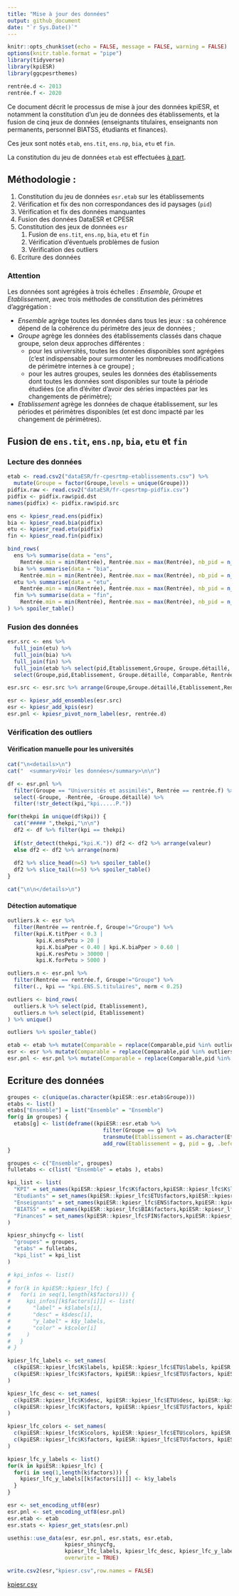```yaml
---
title: "Mise à jour des données"
output: github_document
date: "`r Sys.Date()`"
---
```


```r
knitr::opts_chunk$set(echo = FALSE, message = FALSE, warning = FALSE)
options(knitr.table.format = "pipe")
library(tidyverse)
library(kpiESR)
library(ggcpesrthemes)

rentrée.d <- 2013
rentrée.f <- 2020
```


Ce document décrit le processus de mise à jour des données kpiESR, et notamment 
la constitution d'un jeu de données des établissements, et la fusion de cinq jeux de données 
(enseignants titulaires, enseignants non permanents, personnel BIATSS, étudiants et finances).

Ces jeux sont notés `etab`, `ens.tit`, `ens.np`, `bia`, `etu` et `fin`.

La constitution du jeu de données `etab` est effectuées [à part](maj-mapping.md).


## Méthodologie :

1. Constitution du jeu de données `esr.etab` sur les établissements
  1. Vérification et fix des non correspondances des id paysages (`pid`)
  1. Vérification et fix des données manquantes
  1. Fusion des données DataESR et CPESR
1. Constitution des jeux de données `esr`
    1. Fusion de `ens.tit`, `ens.np`, `bia`, `etu` et `fin`
    1. Vérification d'éventuels problèmes de fusion
    1. Vérification des outliers
1. Ecriture des données

### Attention

Les données sont agrégées à trois échelles : _Ensemble_, _Groupe_ et _Etablissement_, 
avec trois méthodes de constitution des périmètres d'aggrégation :

  - _Ensemble_ agrège toutes les données dans tous les jeux : sa cohérence  dépend 
  de la cohérence du périmètre des jeux de données ;
  - _Groupe_ agrège les données des établissements classés dans chaque groupe, 
  selon deux approches différentes :
    - pour les universités, toutes les données disponibles sont agrégées (c'est 
    indispensable pour surmonter les nombreuses modifications de périmètre internes à ce groupe) ;
    - pour les autres groupes, seules les données des établissements dont toutes 
      les données sont disponibles sur toute la période étudiées (ce afin d'éviter
      d'avoir des séries impactées par les changements de périmètre);
  - _Etablissement_ agrège les données de chaque établissement, sur les périodes
      et périmètres disponibles (et est donc impacté par les changement de périmètres).



## Fusion de `ens.tit`, `ens.np`, `bia`, `etu` et `fin`

### Lecture des données

```r
etab <- read.csv2("dataESR/fr-cpesrtmp-etablissements.csv") %>%
  mutate(Groupe = factor(Groupe,levels = unique(Groupe)))
pidfix.raw <- read.csv2("dataESR/fr-cpesrtmp-pidfix.csv") 
pidfix <- pidfix.raw$pid.dst
names(pidfix) <- pidfix.raw$pid.src

ens <- kpiesr_read.ens(pidfix)
bia <- kpiesr_read.bia(pidfix)
etu <- kpiesr_read.etu(pidfix) 
fin <- kpiesr_read.fin(pidfix)
```


```r
bind_rows(
  ens %>% summarise(data = "ens",
    Rentrée.min = min(Rentrée), Rentrée.max = max(Rentrée), nb_pid = n_distinct(pid,na.rm = TRUE)),
  bia %>% summarise(data = "bia",
    Rentrée.min = min(Rentrée), Rentrée.max = max(Rentrée), nb_pid = n_distinct(pid,na.rm = TRUE)),
  etu %>% summarise(data = "etu",
    Rentrée.min = min(Rentrée), Rentrée.max = max(Rentrée), nb_pid = n_distinct(pid,na.rm = TRUE)),
  fin %>% summarise(data = "fin",
    Rentrée.min = min(Rentrée), Rentrée.max = max(Rentrée), nb_pid = n_distinct(pid,na.rm = TRUE))
) %>% spoiler_table()
```


### Fusion des données

```r
esr.src <- ens %>% 
  full_join(etu) %>%
  full_join(bia) %>%
  full_join(fin) %>%
  full_join(etab %>% select(pid,Etablissement,Groupe, Groupe.détaillé, Comparable)) %>%
  select(Groupe,pid,Etablissement, Groupe.détaillé, Comparable, Rentrée, everything())

esr.src <- esr.src %>% arrange(Groupe,Groupe.détaillé,Etablissement,Rentrée) 

esr <- kpiesr_add_ensembles(esr.src)
esr <- kpiesr_add_kpis(esr)
esr.pnl <- kpiesr_pivot_norm_label(esr, rentrée.d)
```


### Vérification des outliers 

#### Vérification manuelle pour les universités

```r
cat("\n<details>\n")
cat("  <summary>Voir les données</summary>\n\n")

df <- esr.pnl %>%
  filter(Groupe == "Universités et assimilés", Rentrée == rentrée.f) %>%
  select(-Groupe, -Rentrée, -Groupe.détaillé) %>%
  filter(!str_detect(kpi,"kpi.....P."))

for(thekpi in unique(df$kpi)) {
  cat("##### ",thekpi,"\n\n")
  df2 <- df %>% filter(kpi == thekpi)
  
  if(str_detect(thekpi,"kpi.K.")) df2 <- df2 %>% arrange(valeur)
  else df2 <- df2 %>% arrange(norm)
    
  df2 %>% slice_head(n=5) %>% spoiler_table()
  df2 %>% slice_tail(n=5) %>% spoiler_table()
}

cat("\n\n</details>\n")
```



#### Détection automatique

```r
outliers.k <- esr %>% 
  filter(Rentrée == rentrée.f, Groupe!="Groupe") %>%
  filter(kpi.K.titPper < 0.3 |
         kpi.K.ensPetu > 20 |
         kpi.K.biaPper < 0.40 | kpi.K.biaPper > 0.60 |
         kpi.K.resPetu > 30000 |
         kpi.K.forPetu > 5000 )

outliers.n <- esr.pnl %>% 
  filter(Rentrée == rentrée.f, Groupe!="Groupe") %>%
  filter(., kpi == "kpi.ENS.S.titulaires", norm < 0.25)

outliers <- bind_rows(
  outliers.k %>% select(pid, Etablissement),
  outliers.n %>% select(pid, Etablissement)
) %>% unique()

outliers %>% spoiler_table()
```

```r
etab <- etab %>% mutate(Comparable = replace(Comparable,pid %in% outliers$pid,FALSE))
esr <- esr %>% mutate(Comparable = replace(Comparable,pid %in% outliers$pid,FALSE))
esr.pnl <- esr.pnl %>% mutate(Comparable = replace(Comparable,pid %in% outliers$pid,FALSE))
```

## Ecriture des données


```r
groupes <- c(unique(as.character(kpiESR::esr.etab$Groupe)))
etabs <- list()
etabs["Ensemble"] = list("Ensemble" = "Ensemble")
for(g in groupes) {
  etabs[g] <- list(deframe((kpiESR::esr.etab %>% 
                              filter(Groupe == g) %>%
                              transmute(Etablissement = as.character(Etablissement), pid = as.character(pid)) %>%
                              add_row(Etablissement = g, pid = g, .before = 1) )))
}

groupes <- c("Ensemble", groupes)
fulletabs <- c(list( "Ensemble" = etabs ), etabs)

kpi_list <- list(
  "KPI" = set_names(kpiESR::kpiesr_lfc$K$factors,kpiESR::kpiesr_lfc$K$labels),
  "Etudiants" = set_names(kpiESR::kpiesr_lfc$ETU$factors,kpiESR::kpiesr_lfc$ETU$labels),
  "Enseignants" = set_names(kpiESR::kpiesr_lfc$ENS$factors,kpiESR::kpiesr_lfc$ENS$labels),
  "BIATSS" = set_names(kpiESR::kpiesr_lfc$BIA$factors,kpiESR::kpiesr_lfc$BIA$labels),
  "Finances" = set_names(kpiESR::kpiesr_lfc$FIN$factors,kpiESR::kpiesr_lfc$FIN$labels)
)

kpiesr_shinycfg <- list(
  "groupes" = groupes,
  "etabs" = fulletabs,
  "kpi_list" = kpi_list
)

# kpi_infos <- list()
# 
# for(k in kpiESR::kpiesr_lfc) {
#   for(i in seq(1,length(k$factors))) {
#     kpi_infos[[k$factors[i]]] <- list(
#       "label" = k$labels[i],
#       "desc" = k$desc[i],
#       "y_label" = k$y_labels,
#       "color" = k$color[i]
#     )
#   }
# } 

kpiesr_lfc_labels <- set_names(
  c(kpiESR::kpiesr_lfc$K$labels, kpiESR::kpiesr_lfc$ETU$labels, kpiESR::kpiesr_lfc$ENS$labels, kpiESR::kpiesr_lfc$BIA$labels, kpiESR::kpiesr_lfc$FIN$labels),
  c(kpiESR::kpiesr_lfc$K$factors, kpiESR::kpiesr_lfc$ETU$factors, kpiESR::kpiesr_lfc$ENS$factors, kpiESR::kpiesr_lfc$BIA$factors, kpiESR::kpiesr_lfc$FIN$factors)
)

kpiesr_lfc_desc <- set_names(
  c(kpiESR::kpiesr_lfc$K$desc, kpiESR::kpiesr_lfc$ETU$desc, kpiESR::kpiesr_lfc$ENS$desc, kpiESR::kpiesr_lfc$BIA$desc, kpiESR::kpiesr_lfc$FIN$desc),
  c(kpiESR::kpiesr_lfc$K$factors, kpiESR::kpiesr_lfc$ETU$factors, kpiESR::kpiesr_lfc$ENS$factors, kpiESR::kpiesr_lfc$BIA$factors, kpiESR::kpiesr_lfc$FIN$factors)
)

kpiesr_lfc_colors <- set_names(
  c(kpiESR::kpiesr_lfc$K$colors, kpiESR::kpiesr_lfc$ETU$colors, kpiESR::kpiesr_lfc$ENS$colors, kpiESR::kpiesr_lfc$BIA$colors, kpiESR::kpiesr_lfc$FIN$colors),
  c(kpiESR::kpiesr_lfc$K$factors, kpiESR::kpiesr_lfc$ETU$factors, kpiESR::kpiesr_lfc$ENS$factors, kpiESR::kpiesr_lfc$BIA$factors, kpiESR::kpiesr_lfc$FIN$factors)
)

kpiesr_lfc_y_labels <- list()
for(k in kpiESR::kpiesr_lfc) {
  for(i in seq(1,length(k$factors))) {
    kpiesr_lfc_y_labels[[k$factors[i]]] <- k$y_labels
  }
}


```



```r
esr <- set_encoding_utf8(esr)
esr.pnl <- set_encoding_utf8(esr.pnl)
esr.etab <- etab
esr.stats <- kpiesr_get_stats(esr.pnl)

usethis::use_data(esr, esr.pnl, esr.stats, esr.etab, 
                  kpiesr_shinycfg,
                  kpiesr_lfc_labels, kpiesr_lfc_desc, kpiesr_lfc_y_labels, kpiesr_lfc_colors,
                  overwrite = TRUE)

write.csv2(esr,"kpiesr.csv",row.names = FALSE)
```

[kpiesr.csv](kpiesr.csv)



